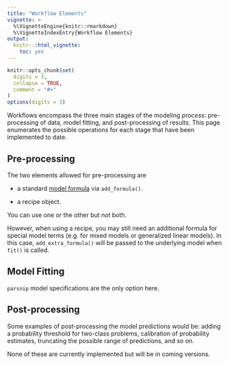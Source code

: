 ```yaml
---
title: "Workflow Elements"
vignette: >
  %\VignetteEngine{knitr::rmarkdown}
  %\VignetteIndexEntry{Workflow Elements}
output:
  knitr:::html_vignette:
    toc: yes
---
```

  
```r
knitr::opts_chunk$set(
  digits = 3,
  collapse = TRUE,
  comment = "#>"
)
options(digits = 3)
```

Workflows encompass the three main stages of the modeling _process_: pre-processing of data, model fitting, and post-processing of results. This page enumerates the possible operations for each stage that have been implemented to date. 

## Pre-processing

The two elements allowed for pre-processing are 

 * a standard [model formula](https://cran.r-project.org/doc/manuals/r-release/R-intro.html#Formulae-for-statistical-models) via `add_formula()`. 
 
 * a recipe object. 
 
You can use one or the other but not both.  


However, when using a recipe, you may still need an additional formula for special model terms (e.g. for mixed models or generalized linear models). In this case, `add_extra_formula()` will be passed to the underlying model when `fit()` is called. 

## Model Fitting

`parsnip` model specifications are the only option here. 

## Post-processing

Some examples of post-processing the model predictions would be: adding a probability threshold for two-class problems, calibration of probability estimates, truncating the possible range of predictions, and so on. 

None of these are currently implemented but will be in coming versions. 

 
